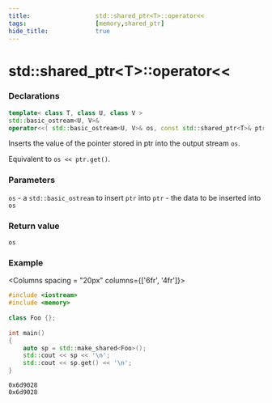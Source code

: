 ```yaml
---
title:                  std::shared_ptr<T>::operator<<
tags:                   [memory,shared_ptr]
hide_title:             true
---
```


# std::shared_ptr&lt;T>::operator&lt;&lt;

### Declarations

```cpp
template< class T, class U, class V >
std::basic_ostream<U, V>&
operator<<( std::basic_ostream<U, V>& os, const std::shared_ptr<T>& ptr );
```

Inserts the value of the pointer stored in ptr into the output stream `os`.

Equivalent to `os << ptr.get()`.

### Parameters

`os` - a `std::basic_ostream` to insert `ptr` into
`ptr` - the data to be inserted into `os`

### Return value

`os`

### Example

<Columns spacing = "20px" columns={['6fr', '4fr']}>
<div>

```cpp
#include <iostream>
#include <memory>
 
class Foo {};
 
int main()
{
    auto sp = std::make_shared<Foo>();
    std::cout << sp << '\n';
    std::cout << sp.get() << '\n';
}
```

</div>

<div>

```plaintext title="Result"
0x6d9028
0x6d9028
```

</div>
</Columns>
